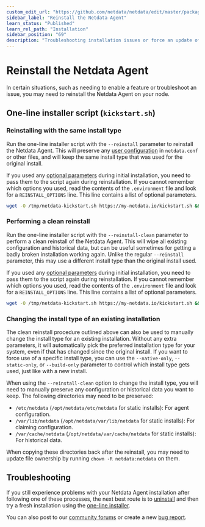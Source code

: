 ```yaml
---
custom_edit_url: "https://github.com/netdata/netdata/edit/master/packaging/installer/REINSTALL.md"
sidebar_label: "Reinstall the Netdata Agent"
learn_status: "Published"
learn_rel_path: "Installation"
sidebar_position: "69"
description: "Troubleshooting installation issues or force an update of the Netdata Agent by reinstalling it using the same method you used during installation."
---
```



# Reinstall the Netdata Agent

In certain situations, such as needing to enable a feature or troubleshoot an issue, you may need to reinstall the
Netdata Agent on your node.

## One-line installer script (`kickstart.sh`)

### Reinstalling with the same install type

Run the one-line installer script with the `--reinstall` parameter to reinstall the Netdata Agent. This will preserve
any [user configuration](/docs/nightly/getting-started/configuration) in `netdata.conf` or other files, and will keep the same install
type that was used for the original install.

If you used any [optional
parameters](/docs/nightly/installation/installation-methods/one-line-installer-kickstart.sh#optional-parameters-to-alter-your-installation) during initial
installation, you need to pass them to the script again during reinstallation. If you cannot remember which options you
used, read the contents of the `.environment` file and look for a `REINSTALL_OPTIONS` line. This line contains a list of
optional parameters.

```bash
wget -O /tmp/netdata-kickstart.sh https://my-netdata.io/kickstart.sh && sh /tmp/netdata-kickstart.sh --reinstall
```

### Performing a clean reinstall

Run the one-line installer script with the `--reinstall-clean` parameter to perform a clean reinstall of the
Netdata Agent. This will wipe all existing configuration and historical data, but can be useful sometimes for
getting a badly broken installation working again. Unlike the regular `--reinstall` parameter, this may use a
different install type than the original install used.

If you used any [optional
parameters](/docs/nightly/installation/installation-methods/one-line-installer-kickstart.sh#optional-parameters-to-alter-your-installation) during initial
installation, you need to pass them to the script again during reinstallation. If you cannot remember which options you
used, read the contents of the `.environment` file and look for a `REINSTALL_OPTIONS` line. This line contains a list of
optional parameters.

```bash
wget -O /tmp/netdata-kickstart.sh https://my-netdata.io/kickstart.sh && sh /tmp/netdata-kickstart.sh --reinstall-clean
```

### Changing the install type of an existing installation

The clean reinstall procedure outlined above can also be used to manually change the install type for an existing
installation. Without any extra parameters, it will automatically pick the preferred installation type for your
system, even if that has changed since the original install. If you want to force use of a specific install type,
you can use the `--native-only`, `--static-only`, or `--build-only` parameter to control which install type gets
used, just like with a new install.

When using the `--reinstall-clean` option to change the install type, you will need to manually preserve any
configuration or historical data you want to keep. The following directories may need to be preserved:

- `/etc/netdata` (`/opt/netdata/etc/netdata` for static installs): For agent configuration.
- `/var/lib/netdata` (`/opt/netdata/var/lib/netdata` for static installs): For claiming configuration.
- `/var/cache/netdata` (`/opt/netdata/var/cache/netdata` for static installs): For historical data.

When copying these directories back after the reinstall, you may need to update file ownership by running `chown
-R netdata:netdata` on them.

## Troubleshooting

If you still experience problems with your Netdata Agent installation after following one of these processes, the next
best route is to [uninstall](/docs/nightly/installation/uninstall-netdata) and then try a fresh installation using the [one-line
installer](/docs/nightly/installation/installation-methods/one-line-installer-kickstart.sh).

You can also post to our [community forums](https://community.netdata.cloud/c/support/13) or create a new [bug
report](https://github.com/netdata/netdata/issues/new?assignees=&labels=bug%2Cneeds+triage&template=BUG_REPORT.yml).
